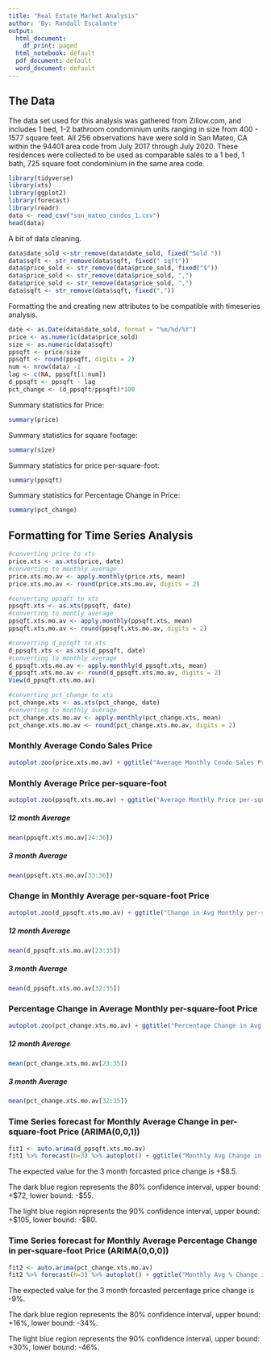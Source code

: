 ---
title: "Real Estate Market Analysis"
author: 'By: Randall Escalante'
output:
  html_document:
    df_print: paged
  html_notebook: default
  pdf_document: default
  word_document: default
---

## The Data
The data set used for this analysis was gathered from Zillow.com, and includes 1 bed, 1-2 bathroom condominium units ranging in size from 400 - 1577 square feet. All 256 observations have were sold in San Mateo, CA within the 94401 area code from July 2017 through July 2020. These residences were collected to be used as comparable sales to a 1 bed, 1 bath, 725 square foot condominium in the same area code.

```{r}
library(tidyverse)
library(xts)
library(ggplot2)
library(forecast)
library(readr)
data <- read_csv("san_mateo_condos_1.csv")
head(data)
```

A bit of data cleaning.

```{r}
data$date_sold <-str_remove(data$date_sold, fixed("Sold "))
data$sqft <- str_remove(data$sqft, fixed(" sqft"))
data$price_sold <- str_remove(data$price_sold, fixed("$"))
data$price_sold <- str_remove(data$price_sold, ",")
data$price_sold <- str_remove(data$price_sold, ",")
data$sqft <- str_remove(data$sqft, fixed(","))
```

Formatting the and creating new attributes to be compatible with timeseries analysis.

```{r}
date <- as.Date(data$date_sold, format = "%m/%d/%Y")
price <- as.numeric(data$price_sold)
size <- as.numeric(data$sqft)
ppsqft <- price/size
ppsqft <- round(ppsqft, digits = 2)
num <- nrow(data) -1
lag <- c(NA, ppsqft[1:num])
d_ppsqft <- ppsqft - lag
pct_change <- (d_ppsqft/ppsqft)*100
```

Summary statistics for Price:

```{r}
summary(price)
```

Summary statistics for square footage:

```{r}
summary(size)
```

Summary statistics for price per-square-foot:

```{r}
summary(ppsqft)
```

Summary statistics for Percentage Change in Price:

```{r}
summary(pct_change)
```

## Formatting for Time Series Analysis

```{r}
#converting price to xts
price.xts <- as.xts(price, date)
#converting to monthly average
price.xts.mo.av <- apply.monthly(price.xts, mean)
price.xts.mo.av <- round(price.xts.mo.av, digits = 2)

#converting ppsqft to xts
ppsqft.xts <- as.xts(ppsqft, date)
#converting to montly average
ppsqft.xts.mo.av <- apply.monthly(ppsqft.xts, mean)
ppsqft.xts.mo.av <- round(ppsqft.xts.mo.av, digits = 2)

#converting d_ppsqft to xts
d_ppsqft.xts <- as.xts(d_ppsqft, date)
#converting to monthly average
d_ppsqft.xts.mo.av <- apply.monthly(d_ppsqft.xts, mean)
d_ppsqft.xts.mo.av <- round(d_ppsqft.xts.mo.av, digits = 2)
View(d_ppsqft.xts.mo.av)

#converting pct_change to xts
pct_change.xts <- as.xts(pct_change, date)
#converting to monthly average
pct_change.xts.mo.av <- apply.monthly(pct_change.xts, mean)
pct_change.xts.mo.av <- round(pct_change.xts.mo.av, digits = 2)
```

### Monthly Average Condo Sales Price

```{r}
autoplot.zoo(price.xts.mo.av) + ggtitle("Average Monthly Condo Sales Price") + ylab("Price") + xlab("Time")
```

### Monthly Average Price per-square-foot

```{r}
autoplot.zoo(ppsqft.xts.mo.av) + ggtitle("Average Monthly Price per-square-foot") + ylab("Price") + xlab("Time")
```

##### 12 month Average

```{r}
mean(ppsqft.xts.mo.av[24:36])
```

##### 3 month Average
```{r}
mean(ppsqft.xts.mo.av[33:36])
```


### Change in Monthly Average per-square-foot Price

```{r}
autoplot.zoo(d_ppsqft.xts.mo.av) + ggtitle("Change in Avg Monthly per-square-foot price") + ylab("Price per-square-foot") + xlab("Time")
```
##### 12 month Average 
```{r}
mean(d_ppsqft.xts.mo.av[23:35])
```
##### 3 month Average
```{r}
mean(d_ppsqft.xts.mo.av[32:35])
```


### Percentage Change in Average Monthly per-square-foot Price

```{r}
autoplot.zoo(pct_change.xts.mo.av) + ggtitle("Percentage Change in Avg Monthly per-square-foot Price") + ylab("% Price") + xlab("Time")
```
##### 12 month Average
```{r}
mean(pct_change.xts.mo.av[23:35])
```
##### 3 month Average
```{r}
mean(pct_change.xts.mo.av[32:35])
```


### Time Series forecast for Monthly Average Change in per-square-foot Price (ARIMA(0,0,1))

```{r}
fit1 <- auto.arima(d_ppsqft.xts.mo.av)
fit1 %>% forecast(h=3) %>% autoplot() + ggtitle("Monthly Avg Change in per-square-foot Price ARIMA (0,0,1) forecast") + ylab("Dollars") + geom_hline(yintercept = 8.5, linetype ="dashed", color="blue") + geom_text(aes(y=20, label="+8.5", x=0, color="red", hjust=0.75)) + geom_vline(xintercept=2.5e+06) + geom_text(aes(x=2.5e+06, label="2020", y=75, angle=90, vjust=-1))+ theme(legend.position="none")
```
The expected value for the 3 month forcasted price change is +$8.5. 

The dark blue region represents the 80% confidence interval, upper bound: +$72, lower bound: -$55. 

The light blue region represents the 90% confidence interval, upper bound: +$105, lower bound: -$80.


### Time Series forecast for Monthly Average Percentage Change in per-square-foot Price (ARIMA(0,0,0))

```{r}
fit2 <- auto.arima(pct_change.xts.mo.av) 
fit2 %>% forecast(h=3) %>% autoplot() + ggtitle("Monthly Avg % Change in per_square-foot Price ARIMA (0,0,0) forecast") + ylab("Percentage") + geom_hline(yintercept = -9, linetype ="dashed", color="red") + geom_text(aes(y=-15, label="-9", x=0, color="red")) + geom_vline(xintercept=2.5e+06) + geom_text(aes(x=2.5e+06, label="2020", y=-40, angle=90, vjust=-1)) + theme(legend.position="none")
```
The expected value for the 3 month forcasted percentage price change is -9%. 

The dark blue region represents the 80% confidence interval, upper bound: +16%, lower bound: -34%. 

The light blue region represents the 90% confidence interval, upper bound: +30%, lower bound: -46%.




